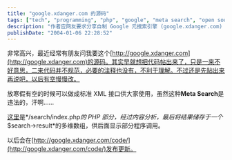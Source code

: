 ---
title: "google.xdanger.com 的源码"
tags: ["tech", "programming", "php", "google", "meta search", "open source"]
description: "作者应网友要求分享自制 Google 元搜索引擎 (google.xdanger.com) 的 PHP 源代码，尽管代码尚未规范化或添加详细注释。文章提到计划将其升级为标准 XML 接口，同时承认这类元搜索技术在法律上存在争议。"
publishDate: "2004-01-06 22:28:52"
---

非常高兴，最近经常有朋友问我要这个[http://google.xdanger.com](http://google.xdanger.com)的源码。其实早就想把代码帖出来了，只是一来不好意思，二来代码并不规范，必要的注释也没有，不利于理解。不过还是先贴出来再说吧，以后有空慢慢改。

放寒假有空的时候可以做成标准 XML 接口供大家使用，虽然这种**Meta Search**是违法的，汗啊……

[这里](http://google.xdanger.com/code/)是*/search/index.php*的 PHP 部分，经过内容分析，最后将结果储存于一个*$search->result*的多维数组，供后面显示部分程序调用。

以后会在[http://google.xdanger.com/code/](http://google.xdanger.com/code/)发布更新。
